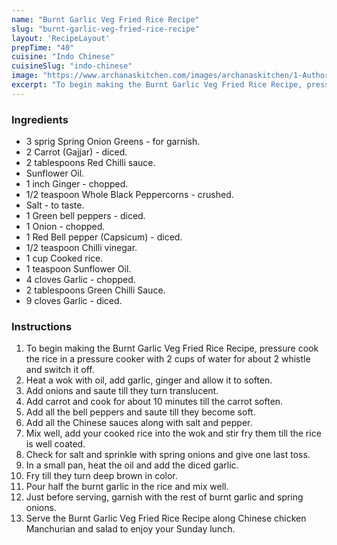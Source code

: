 ---
name: "Burnt Garlic Veg Fried Rice Recipe"
slug: "burnt-garlic-veg-fried-rice-recipe"
layout: 'RecipeLayout'
prepTime: "40"
cuisine: "Indo Chinese"
cuisineSlug: "indo-chinese"
image: "https://www.archanaskitchen.com/images/archanaskitchen/1-Author/sibyl_sunitha/Burnt_Garlic_Veg_Fried_Rice_Recipe.jpg"
excerpt: "To begin making the Burnt Garlic Veg Fried Rice Recipe, pressure cook the rice in a pressure cooker with  2 cups of water for about 2 whistle and switch it off"
---

### Ingredients

- 3 sprig Spring Onion Greens - for garnish.
- 2 Carrot (Gajjar) - diced.
- 2 tablespoons Red Chilli sauce.
- Sunflower Oil.
- 1 inch Ginger - chopped.
- 1/2 teaspoon Whole Black Peppercorns - crushed.
- Salt - to taste.
- 1 Green bell peppers - diced.
- 1 Onion - chopped.
- 1 Red Bell pepper (Capsicum) - diced.
- 1/2 teaspoon Chilli vinegar.
- 1 cup Cooked rice.
- 1 teaspoon Sunflower Oil.
- 4 cloves Garlic - chopped.
- 2 tablespoons Green Chilli Sauce.
- 9 cloves Garlic - diced.

### Instructions

1. To begin making the Burnt Garlic Veg Fried Rice Recipe, pressure cook the rice in a pressure cooker with  2 cups of water for about 2 whistle and switch it off.
1. Heat a wok with oil, add garlic, ginger and allow it to soften.
1. Add onions and saute till they turn translucent.
1. Add carrot and cook for about 10 minutes till the carrot soften.
1. Add all the bell peppers and saute till they become soft.
1. Add all the Chinese sauces along with salt and pepper.
1. Mix well, add your cooked rice into the wok and stir fry them till the rice is well coated.
1. Check for salt and sprinkle with spring onions and give one last toss.
1. In a small pan, heat the oil and add the diced garlic.
1. Fry till they turn deep brown in color.
1. Pour half the burnt garlic in the rice and mix well.
1. Just before serving, garnish with the rest of burnt garlic and spring onions.
1. Serve the Burnt Garlic Veg Fried Rice Recipe along Chinese chicken Manchurian and salad to enjoy your Sunday lunch.

